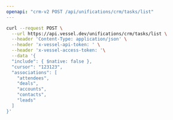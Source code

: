 ```yaml
---
openapi: "crm-v2 POST /api/unifications/crm/tasks/list"
---
```


<RequestExample>

```bash Request
curl --request POST \
  --url https://api.vessel.dev/unifications/crm/tasks/list \
  --header 'Content-Type: application/json' \
  --header 'x-vessel-api-token: ' \
  --header 'x-vessel-access-token: '\
  --data '{
  "include": { $native: false },
  "cursor": "123123",
  "associations": [
    "attendees",
    "deals",
    "accounts",
    "contacts",
    "leads"
  ]
}'
```

</RequestExample>


